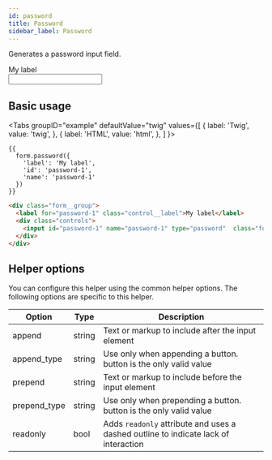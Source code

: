 ```yaml
---
id: password
title: Password
sidebar_label: Password
---
```



Generates a password input field.

<div className="d-example">
  <div className="form__group">
    <label htmlFor="password-1" className="control__label">My label</label>
    <div className="controls">
      <input id="password-1" name="password-1" type="password"  className="form__control" />
    </div>
  </div>
</div>

## Basic usage

<Tabs
  groupID="example"
  defaultValue="twig"
  values={[
    { label: 'Twig', value: 'twig', },
    { label: 'HTML', value: 'html', },
  ]
}>
<TabItem value="twig">

```twig
{{
  form.password({
    'label': 'My label',
    'id': 'password-1',
    'name': 'password-1'
  })
}}
```

</TabItem>
<TabItem value="html">

```html
<div class="form__group">
  <label for="password-1" class="control__label">My label</label>
  <div class="controls">
    <input id="password-1" name="password-1" type="password"  class="form__control" />
  </div>
</div>
```

</TabItem>
</Tabs>

## Helper options

You can configure this helper using the common helper options. The following options are specific to this helper.

| Option | Type | Description |
| ------ | ---- | ----------- |
| append | string | Text or markup to include after the input element |
| append_type | string | Use only when appending a button. button is the only valid value |
| prepend | string | Text or markup to include before the input element |
| prepend_type | string | Use only when prepending a button. button is the only valid value |
| readonly | bool | Adds `readonly` attribute and uses a dashed outline to indicate lack of interaction |